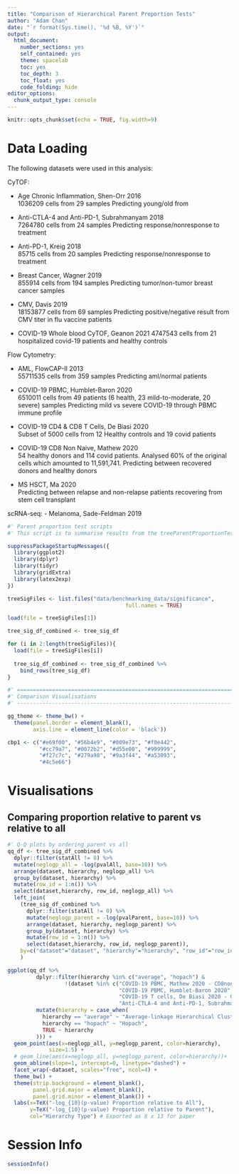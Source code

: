 ```yaml
---
title: "Comparison of Hierarchical Parent Proportion Tests"
author: "Adam Chan"
date: "`r format(Sys.time(), '%d %B, %Y')`"
output:
  html_document:
    number_sections: yes
    self_contained: yes
    theme: spacelab
    toc: yes
    toc_depth: 3
    toc_float: yes
    code_folding: hide
editor_options: 
  chunk_output_type: console
---
```


```r
knitr::opts_chunk$set(echo = TRUE, fig.width=9)
```

# Data Loading
The following datasets were used in this analysis:

CyTOF:

- Age Chronic Inflammation, Shen-Orr 2016 <br>
1036209 cells from 29 samples
Predicting young/old from 

- Anti-CTLA-4 and Anti-PD-1, Subrahmanyam 2018 <br>
7264780 cells from 24 samples
Predicting response/nonresponse to treatment

- Anti-PD-1, Kreig 2018 <br>
85715 cells from 20 samples
Predicting response/nonresponse to treatment

- Breast Cancer, Wagner 2019 <br>
855914 cells from 194 samples
Predicting tumor/non-tumor breast cancer samples

- CMV, Davis 2019 <br>
18153877 cells from 69 samples
Predicting positive/negative result from CMV titer in flu vaccine patients

- COVID-19 Whole blood CyTOF, Geanon 2021
4747543 cells from 21 hospitalized covid-19 patients and healthy controls 

Flow Cytometry:

- AML, FlowCAP-II 2013 <br>
55711535 cells from 359 samples
Predicting aml/normal patients

- COVID-19 PBMC, Humblet-Baron 2020 <br>
6510011 cells from 49 patients (6 health, 23 mild-to-moderate, 20 severe) samples
Predicting mild vs severe COVID-19 through PBMC immune profile

- COVID-19 CD4 & CD8 T Cells, De Biasi 2020 <br>
Subset of 5000 cells from 12 Healthy controls and 19 covid patients

- COVID-19 CD8 Non Naive, Mathew 2020 <br>
54 healthy donors and 114 covid patients. Analysed 60% of the original
cells which amounted to 11,591,741. Predicting between recovered donors
and healthy donors

- MS HSCT, Ma 2020 <br>
Predicting between relapse and non-relapse patients recovering from
stem cell transplant

scRNA-seq:
- Melanoma, Sade-Feldman 2019

```r
#' Parent proportion test scripts
#' This script is to summarise results from the treeParentProportionTest.R Scripts

suppressPackageStartupMessages({
  library(ggplot2)
  library(dplyr)
  library(tidyr)
  library(gridExtra)
  library(latex2exp)
})

treeSigFiles <- list.files("data/benchmarking_data/significance",
                                     full.names = TRUE)

load(file = treeSigFiles[1])

tree_sig_df_combined <- tree_sig_df 

for (i in 2:length(treeSigFiles)){
  load(file = treeSigFiles[i])
  
  tree_sig_df_combined <- tree_sig_df_combined %>%
    bind_rows(tree_sig_df)
}

#' ======================================================================
#' Comparison Visualisations
#' ----------------------------------------------------------------------

gg_theme <- theme_bw() +
  theme(panel.border = element_blank(),
        axis.line = element_line(color = 'black'))

cbp1 <- c("#e69f00", "#56b4e9", "#009e73", "#f0e442",
          "#cc79a7", "#0072b2", "#d55e00", "#999999",
          "#f27c7c", "#279a98", "#9a3f44", "#a53093",
          "#4c5e66")

```

# Visualisations

## Comparing proportion relative to parent vs relative to all
```r
#' Q-Q plots by ordering parent vs all
qq_df <- tree_sig_df_combined %>%
  dplyr::filter(statAll != 0) %>%
  mutate(neglogp_all = -log(pvalAll, base=10)) %>%
  arrange(dataset, hierarchy, neglogp_all) %>%
  group_by(dataset, hierarchy) %>%
  mutate(row_id = 1:n()) %>%
  select(dataset,hierarchy, row_id, neglogp_all) %>%
  left_join(
    (tree_sig_df_combined %>%
      dplyr::filter(statAll != 0) %>%
      mutate(neglogp_parent = -log(pvalParent, base=10)) %>%
      arrange(dataset, hierarchy, neglogp_parent) %>%
      group_by(dataset, hierarchy) %>%
      mutate(row_id = 1:n()) %>%
      select(dataset,hierarchy, row_id, neglogp_parent)),
    by=c("dataset"="dataset", "hierarchy"="hierarchy", "row_id"="row_id")
    )

ggplot(qq_df %>%
         dplyr::filter(hierarchy %in% c("average", "hopach") &
                  !(dataset %in% c("COVID-19 PBMC, Mathew 2020 - CD8nonNaive", 
                                   "COVID-19 PBMC, Humblet-Baron 2020",
                                   "COVID-19 T cells, De Biasi 2020 - CD8 - home_hosp",
                                   "Anti-CTLA-4 and Anti-PD-1, Subrahmanyam 2018 - PD1 - home_hosp"))) %>%
         mutate(hierarchy = case_when(
           hierarchy == "average" ~ "Average-linkage Hierarchical Clustering",
           hierarchy == "hopach" ~ "Hopach",
           TRUE ~ hierarchy
         ))) +
  geom_point(aes(x=neglogp_all, y=neglogp_parent, color=hierarchy),
             size=1.5) +
  # geom_line(aes(x=neglogp_all, y=neglogp_parent, color=hierarchy))+
  geom_abline(slope=1, intercept=0, linetype="dashed") +
  facet_wrap(~dataset, scales="free", ncol=4) +
  theme_bw() +
  theme(strip.background = element_blank(),
        panel.grid.major = element_blank(),
        panel.grid.minor = element_blank()) +
  labs(x=TeX("-log_{10}(p-value) Proportion relative to All"),
       y=TeX("-log_{10}(p-value) Proportion relative to Parent"),
       col="Hierarchy Type") # Exported as 8 x 13 for paper

```

# Session Info

```r
sessionInfo()
```


